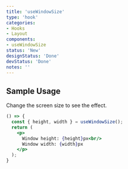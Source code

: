 ```yaml
---
title: 'useWindowSize'
type: 'hook'
categories:
- Hooks
- Layout
components:
- useWindowSize
status: 'New'
designStatus: 'Done'
devStatus: 'Done'
notes: ''
---
```


## Sample Usage

<p>Change the screen size to see the effect.</p>

```jsx live
() => {
  const { height, width } = useWindowSize();
  return (
    <p>
      Window height: {height}px<br/>
      Window width: {width}px
    </p>
  );
}
```
